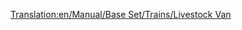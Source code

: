 [[Translation:en/Manual/Base Set/Trains/Livestock Van]]
{{en/Manual/Base Set/Trains/Trains Carriages new|NormalCost=£1,125 ($2,250)
|NormalWeight=20 / 24 t
|Picture=[[File:en/Manual/Base Set/Trains/Livestockvan.png]]
|NormalCapacity=25 items of livestock
|MonoCost="
|MonoWeight=20 / 25 t
|MonoCapacity=30 items of livestock
|MagCost="
|MagWeight=20 / 26 t
|MagCapacity=32 items of livestock
|Description=Be aware that livestock and grain carriers have different capacity, so compensate accordingly when running a mixed train from a farm.
}}